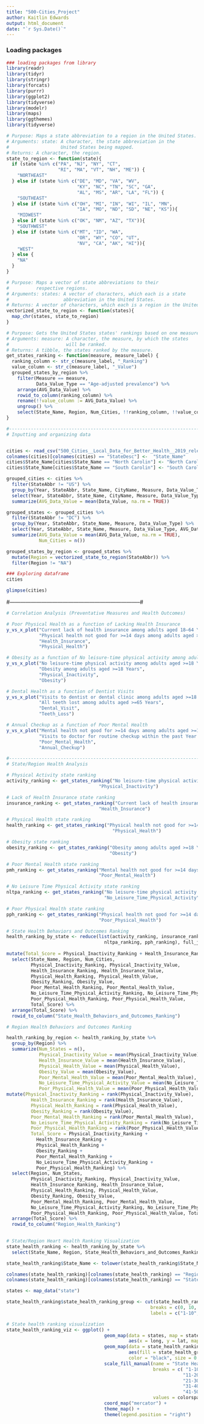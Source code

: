 ```yaml
---
title: "500-Cities_Project"
author: Kaitlin Edwards
output: html_document
date: "`r Sys.Date()`"
---
```


### Loading packages
```r
### loading packages from library
library(readr) 
library(tidyr) 
library(stringr) 
library(forcats) 
library(purrr) 
library(ggplot2)
library(tidyverse)
library(modelr)
library(maps)
library(ggthemes)
library(tidyverse)

```



```r
# Purpose: Maps a state abbreviation to a region in the United States.
# Arguments: state: A character, the state abbreviation in the 
#                   United States being mapped.
# Returns: A character, the region.
state_to_region <- function(state){
  if (state %in% c("PA", "NJ", "NY", "CT",
                   "RI", "MA", "VT", "NH", "ME")) {
    "NORTHEAST"  
  } else if (state %in% c("DE", "MD", "VA", "WV", 
                          "KY", "NC", "TN", "SC", "GA", 
                          "AL", "MS", "AR", "LA", "FL")) {
    "SOUTHEAST"
  } else if (state %in% c("OH", "MI", "IN", "WI", "IL", "MN", 
                          "IA", "MO", "ND", "SD", "NE", "KS")){
    "MIDWEST"
  } else if (state %in% c("OK", "NM", "AZ", "TX")){
    "SOUTHWEST"
  } else if (state %in% c("MT", "ID", "WA", 
                          "OR", "WY", "CO", "UT", 
                          "NV", "CA", "AK", "HI")){
    "WEST"
  } else {
    "NA"
  }
}

```

```r
# Purpose: Maps a vector of state abbreviations to their 
#          respective regions.
# Arguments: states: A vector of characters, which each is a state 
#                    abbreviation in the United States.
# Returns: A vector of characters, which each is a region in the United States.
vectorized_state_to_region <- function(states){
  map_chr(states, state_to_region)
}

```

```r
# Purpose: Gets the United States states' rankings based on one measure.
# Arguments: measure: A character, the measure, by which the states
#                     will be ranked.
# Returns: A tibble, the states ranked by the measure.
get_states_ranking <- function(measure, measure_label) {
  ranking_column <- str_c(measure_label, "_Ranking")
  value_column <- str_c(measure_label, "_Value")
  grouped_states_by_region %>%
    filter(Measure == measure,
           Data_Value_Type == "Age-adjusted prevalence") %>%
    arrange(AVG_Data_Value) %>%
    rowid_to_column(ranking_column) %>%
    rename(!!value_column := AVG_Data_Value) %>%
    ungroup() %>%
    select(State_Name, Region, Num_Cities, !!ranking_column, !!value_column)
}

```

```r
#--------------------------------------------------------------------------#
# Inputting and organizing data


cities <- read_csv("500_Cities__Local_Data_for_Better_Health__2019_release.csv")
colnames(cities)[colnames(cities) == "StateDesc"] <-  "State_Name"
cities$State_Name[cities$State_Name == "North Carolin"] <- "North Carolina"
cities$State_Name[cities$State_Name == "South Carolin"] <- "South Carolina"

grouped_cities <- cities %>%
  filter(StateAbbr != "US") %>%
  group_by(Year, StateAbbr, State_Name, CityName, Measure, Data_Value_Type) %>%
  select(Year, StateAbbr, State_Name, CityName, Measure, Data_Value_Type, Data_Value) %>%
  summarize(AVG_Data_Value = mean(Data_Value, na.rm = TRUE))

grouped_states <- grouped_cities %>%
  filter(StateAbbr != "DC") %>%
  group_by(Year, StateAbbr, State_Name, Measure, Data_Value_Type) %>%
  select(Year, StateAbbr, State_Name, Measure, Data_Value_Type, AVG_Data_Value) %>%
  summarize(AVG_Data_Value = mean(AVG_Data_Value, na.rm = TRUE),
            Num_Cities = n())

grouped_states_by_region <- grouped_states %>%
  mutate(Region = vectorized_state_to_region(StateAbbr)) %>%
  filter(Region != "NA")
```


```r

### Exploring dataframe
cities

glimpse(cities)

```

#--------------------------------------------------------------------------#
```r
# Correlation Analysis (Preventative Measures and Health Outcomes)

# Poor Physical Health as a function of Lacking Health Insurance
y_vs_x_plot("Current lack of health insurance among adults aged 18–64 Years",
            "Physical health not good for >=14 days among adults aged >=18 Years",
            "Health_Insurance",
            "Physical_Health")

# Obesity as a function of No leisure-time physical activity among adults aged ≥18 years
y_vs_x_plot("No leisure-time physical activity among adults aged >=18 Years",
            "Obesity among adults aged >=18 Years",
            "Physical_Inactivity",
            "Obesity")

# Dental Health as a function of Dentist Visits
y_vs_x_plot("Visits to dentist or dental clinic among adults aged >=18 Years",
            "All teeth lost among adults aged >=65 Years",
            "Dental_Visit",
            "Teeth_Loss")

# Annual Checkup as a function of Poor Mental Health
y_vs_x_plot("Mental health not good for >=14 days among adults aged >=18 Years",
            "Visits to doctor for routine checkup within the past Year among adults aged >=18 Years",
            "Poor_Mental_Health",
            "Annual_Checkup")
```

```r
#--------------------------------------------------------------------------#
# State/Region Health Analysis

# Physical Activity state ranking
activity_ranking <- get_states_ranking("No leisure-time physical activity among adults aged >=18 Years",
                                  "Physical_Inactivity")

# Lack of Health Insurance state ranking
insurance_ranking <- get_states_ranking("Current lack of health insurance among adults aged 18–64 Years",
                                  "Health_Insurance")

# Physical Health state ranking
health_ranking <- get_states_ranking("Physical health not good for >=14 days among adults aged >=18 Years",
                                       "Physical_Health")

# Obesity state ranking
obesity_ranking <- get_states_ranking("Obesity among adults aged >=18 Years",
                                      "Obesity")

# Poor Mental Health state ranking
pmh_ranking <- get_states_ranking("Mental health not good for >=14 days among adults aged >=18 Years", 
                                  "Poor_Mental_Health")

# No Leisure Time Physical Activity state ranking
nltpa_ranking <- get_states_ranking("No leisure-time physical activity among adults aged >=18 Years",
                                    "No_Leisure_Time_Physical_Activity")

# Poor Physical Health state ranking
pph_ranking <- get_states_ranking("Physical health not good for >=14 days among adults aged >=18 Years", 
                                  "Poor_Physical_Health")
```

```r
# State Health Behaviors and Outcomes Ranking
health_ranking_by_state <- reduce(list(activity_ranking, insurance_ranking, health_ranking, obesity_ranking, pmh_ranking, 
                                    nltpa_ranking, pph_ranking), full_join) %>%
  
mutate(Total_Score = Physical_Inactivity_Ranking + Health_Insurance_Ranking + Physical_Health_Ranking + Obesity_Ranking + Poor_Mental_Health_Ranking + No_Leisure_Time_Physical_Activity_Ranking + Poor_Physical_Health_Ranking) %>%
  select(State_Name, Region, Num_Cities,
         Physical_Inactivity_Ranking, Physical_Inactivity_Value,
         Health_Insurance_Ranking, Health_Insurance_Value,
         Physical_Health_Ranking, Physical_Health_Value,
         Obesity_Ranking, Obesity_Value,
         Poor_Mental_Health_Ranking, Poor_Mental_Health_Value,
         No_Leisure_Time_Physical_Activity_Ranking, No_Leisure_Time_Physical_Activity_Value,
         Poor_Physical_Health_Ranking, Poor_Physical_Health_Value,
         Total_Score) %>%
  arrange(Total_Score) %>%
  rowid_to_column("State_Health_Behaviors_and_Outcomes_Ranking")

```
```r
# Region Health Behaviors and Outcomes Ranking

health_ranking_by_region <- health_ranking_by_state %>%
  group_by(Region) %>%
  summarize(Num_States = n(),
            Physical_Inactivity_Value = mean(Physical_Inactivity_Value),
            Health_Insurance_Value = mean(Health_Insurance_Value),
            Physical_Health_Value = mean(Physical_Health_Value),
            Obesity_Value = mean(Obesity_Value),
            Poor_Mental_Health_Value = mean(Poor_Mental_Health_Value),
            No_Leisure_Time_Physical_Activity_Value = mean(No_Leisure_Time_Physical_Activity_Value),
            Poor_Physical_Health_Value = mean(Poor_Physical_Health_Value)) %>%
mutate(Physical_Inactivity_Ranking = rank(Physical_Inactivity_Value),
         Health_Insurance_Ranking = rank(Health_Insurance_Value),
         Physical_Health_Ranking = rank(Physical_Health_Value),
         Obesity_Ranking = rank(Obesity_Value),
         Poor_Mental_Health_Ranking = rank(Poor_Mental_Health_Value),
         No_Leisure_Time_Physical_Activity_Ranking = rank(No_Leisure_Time_Physical_Activity_Value),
         Poor_Physical_Health_Ranking = rank(Poor_Physical_Health_Value),
         Total_Score = Physical_Inactivity_Ranking +
           Health_Insurance_Ranking +
           Physical_Health_Ranking +
           Obesity_Ranking + 
           Poor_Mental_Health_Ranking +
           No_Leisure_Time_Physical_Activity_Ranking +
           Poor_Physical_Health_Ranking) %>%
  select(Region, Num_States,
         Physical_Inactivity_Ranking, Physical_Inactivity_Value,
         Health_Insurance_Ranking, Health_Insurance_Value,
         Physical_Health_Ranking, Physical_Health_Value,
         Obesity_Ranking, Obesity_Value,
         Poor_Mental_Health_Ranking, Poor_Mental_Health_Value,
         No_Leisure_Time_Physical_Activity_Ranking, No_Leisure_Time_Physical_Activity_Value,
         Poor_Physical_Health_Ranking, Poor_Physical_Health_Value, Total_Score) %>%
  arrange(Total_Score) %>%
  rowid_to_column("Region_Health_Ranking")
            
```

```r

# State/Region Heart Health Ranking Visualization
state_health_ranking <- health_ranking_by_state %>%
  select(State_Name, Region, State_Health_Behaviors_and_Outcomes_Ranking)

state_health_ranking$State_Name <- tolower(state_health_ranking$State_Name)

colnames(state_health_ranking)[colnames(state_health_ranking) == "Region"] <-  "US_Region"
colnames(state_health_ranking)[colnames(state_health_ranking) == "State_Name"] <-  "region"

states <- map_data("state")

state_health_ranking$state_health_ranking_group <- cut(state_health_ranking$State_Health_Behaviors_and_Outcomes_Ranking, 
                                                     breaks = c(0, 10, 20, 30, 40, 50),
                                                     labels = c("1-10", "11-20", "21-30", "31-40", "41-50"))

```

```r

# State health ranking visualization
state_health_ranking_viz <- ggplot() + 
                                    geom_map(data = states, map = states,
                                             aes(x = long, y = lat, map_id = region)) +
                                    geom_map(data = state_health_ranking, map = states,
                                             aes(fill = state_health_group, map_id = region),
                                             color = "black", size = 0.25) +
                                    scale_fill_manual(name = "State Health Ranking", 
                                                      breaks = c( "1-10", 
                                                                 "11-20", 
                                                                 "21-30", 
                                                                 "31-40",
                                                                 "41-50"),
                                                      values = colorspace::diverge_hsv(5)) +
                                    coord_map("mercator") +
                                    theme_map() +
                                    theme(legend.position = "right")
```
```r

```


